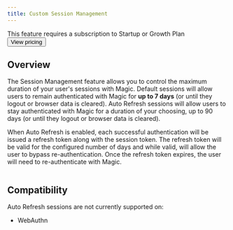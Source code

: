```yaml
---
title: Custom Session Management
---
```



<Card>
  This feature requires a subscription to Startup or Growth Plan
  <br />
  <Button href="https://magic.link/pricing#features">View pricing</Button>
</Card>

## Overview

The Session Management feature allows you to control the maximum duration of your user's sessions with Magic. Default sessions will allow users to remain authenticated with Magic for **up to 7 days** (or until they logout or browser data is cleared). Auto Refresh sessions will allow users to stay authenticated with Magic for a duration of your choosing, up to 90 days (or until they logout or browser data is cleared).

When Auto Refresh is enabled, each successful authentication will be issued a refresh token along with the session token. The refresh token will be valid for the configured number of days and while valid, will allow the user to bypass re-authentication. Once the refresh token expires, the user will need to re-authenticate with Magic.

<Frame>
  <img src="/images/session-management-dashboard.webp" alt="" />
</Frame>

## Compatibility

Auto Refresh sessions are not currently supported on:

- WebAuthn
